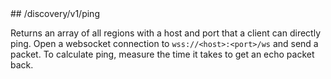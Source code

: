 
<MethodPill method="get" />
## /discovery/v1/ping

Returns an array of all regions with a host and port that a client can directly ping. Open a websocket connection to `wss://<host>:<port>/ws` and send a packet. To calculate ping, measure the time it takes to get an echo packet back.
